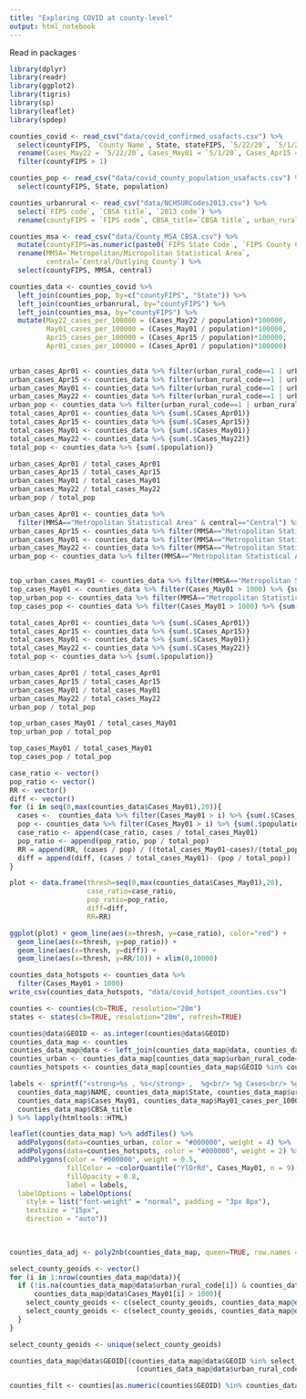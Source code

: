 ```yaml
---
title: "Exploring COVID at county-level"
output: html_notebook
---
```


Read in packages
```r
library(dplyr)
library(readr)
library(ggplot2)
library(tigris)
library(sp)
library(leaflet)
library(spdep)
```


```r
counties_covid <- read_csv("data/covid_confirmed_usafacts.csv") %>% 
  select(countyFIPS, `County Name`, State, stateFIPS, `5/22/20`, `5/1/20`, `4/15/20`, `4/1/20`) %>%
  rename(Cases_May22 = `5/22/20`, Cases_May01 = `5/1/20`, Cases_Apr15 = `4/15/20`, Cases_Apr01 = `4/1/20`) %>% 
  filter(countyFIPS > 1)

counties_pop <- read_csv("data/covid_county_population_usafacts.csv") %>% 
  select(countyFIPS, State, population) 

counties_urbanrural <- read_csv("data/NCHSURCodes2013.csv") %>% 
  select(`FIPS code`, `CBSA title`, `2013 code`) %>%
  rename(countyFIPS = `FIPS code`, CBSA_title=`CBSA title`, urban_rural_code=`2013 code`)

counties_msa <- read_csv("data/County_MSA_CBSA.csv") %>% 
  mutate(countyFIPS=as.numeric(paste0(`FIPS State Code`, `FIPS County Code`))) %>%
  rename(MMSA=`Metropolitan/Micropolitan Statistical Area`,
         central=`Central/Outlying County`) %>%
  select(countyFIPS, MMSA, central)
```


```r
counties_data <- counties_covid %>% 
  left_join(counties_pop, by=c("countyFIPS", "State")) %>% 
  left_join(counties_urbanrural, by="countyFIPS") %>%
  left_join(counties_msa, by="countyFIPS") %>%
  mutate(May22_cases_per_100000 = (Cases_May22 / population)*100000,
         May01_cases_per_100000 = (Cases_May01 / population)*100000,
         Apr15_cases_per_100000 = (Cases_Apr15 / population)*100000,
         Apr01_cases_per_100000 = (Cases_Apr01 / population)*100000)
  
```

```r
urban_cases_Apr01 <- counties_data %>% filter(urban_rural_code==1 | urban_rural_code==2) %>% {sum(.$Cases_Apr01)}
urban_cases_Apr15 <- counties_data %>% filter(urban_rural_code==1 | urban_rural_code==2) %>% {sum(.$Cases_Apr15)}
urban_cases_May01 <- counties_data %>% filter(urban_rural_code==1 | urban_rural_code==2) %>% {sum(.$Cases_May01)}
urban_cases_May22 <- counties_data %>% filter(urban_rural_code==1 | urban_rural_code==2) %>% {sum(.$Cases_May22)}
urban_pop <- counties_data %>% filter(urban_rural_code==1 | urban_rural_code==2) %>% {sum(.$population)}
total_cases_Apr01 <- counties_data %>% {sum(.$Cases_Apr01)}
total_cases_Apr15 <- counties_data %>% {sum(.$Cases_Apr15)}
total_cases_May01 <- counties_data %>% {sum(.$Cases_May01)}
total_cases_May22 <- counties_data %>% {sum(.$Cases_May22)}
total_pop <- counties_data %>% {sum(.$population)}

urban_cases_Apr01 / total_cases_Apr01
urban_cases_Apr15 / total_cases_Apr15
urban_cases_May01 / total_cases_May01
urban_cases_May22 / total_cases_May22
urban_pop / total_pop
```


```r
urban_cases_Apr01 <- counties_data %>% 
  filter(MMSA=="Metropolitan Statistical Area" & central=="Central") %>% {sum(.$Cases_Apr01)}
urban_cases_Apr15 <- counties_data %>% filter(MMSA=="Metropolitan Statistical Area" & central=="Central") %>% {sum(.$Cases_Apr15)}
urban_cases_May01 <- counties_data %>% filter(MMSA=="Metropolitan Statistical Area" & central=="Central") %>% {sum(.$Cases_May01)}
urban_cases_May22 <- counties_data %>% filter(MMSA=="Metropolitan Statistical Area" & central=="Central") %>% {sum(.$Cases_May22)}
urban_pop <- counties_data %>% filter(MMSA=="Metropolitan Statistical Area" & central=="Central") %>% {sum(.$population)}


top_urban_cases_May01 <- counties_data %>% filter(MMSA=="Metropolitan Statistical Area" & central=="Central" & Cases_May01 > 1000) %>% {sum(.$Cases_May01)}
top_cases_May01 <- counties_data %>% filter(Cases_May01 > 1000) %>% {sum(.$Cases_May01)}
top_urban_pop <- counties_data %>% filter(MMSA=="Metropolitan Statistical Area" & central=="Central" & Cases_May01 > 1000) %>% {sum(.$population)}
top_cases_pop <- counties_data %>% filter(Cases_May01 > 1000) %>% {sum(.$population)}

total_cases_Apr01 <- counties_data %>% {sum(.$Cases_Apr01)}
total_cases_Apr15 <- counties_data %>% {sum(.$Cases_Apr15)}
total_cases_May01 <- counties_data %>% {sum(.$Cases_May01)}
total_cases_May22 <- counties_data %>% {sum(.$Cases_May22)}
total_pop <- counties_data %>% {sum(.$population)}

urban_cases_Apr01 / total_cases_Apr01
urban_cases_Apr15 / total_cases_Apr15
urban_cases_May01 / total_cases_May01
urban_cases_May22 / total_cases_May22
urban_pop / total_pop

top_urban_cases_May01 / total_cases_May01
top_urban_pop / total_pop

top_cases_May01 / total_cases_May01
top_cases_pop / total_pop

```

```r
case_ratio <- vector()
pop_ratio <- vector()
RR <- vector()
diff <- vector()
for (i in seq(0,max(counties_data$Cases_May01),20)){
  cases <-  counties_data %>% filter(Cases_May01 > i) %>% {sum(.$Cases_May01)}
  pop <- counties_data %>% filter(Cases_May01 > i) %>% {sum(.$population)}
  case_ratio <- append(case_ratio, cases / total_cases_May01)
  pop_ratio <- append(pop_ratio, pop / total_pop)
  RR = append(RR, (cases / pop) / ((total_cases_May01-cases)/(total_pop-pop)))
  diff = append(diff, (cases / total_cases_May01)- (pop / total_pop))
}
```

```r
plot <- data.frame(thresh=seq(0,max(counties_data$Cases_May01),20),
                   case_ratio=case_ratio, 
                   pop_ratio=pop_ratio,
                   diff=diff,
                   RR=RR)

ggplot(plot) + geom_line(aes(x=thresh, y=case_ratio), color="red") +
  geom_line(aes(x=thresh, y=pop_ratio)) + 
  geom_line(aes(x=thresh, y=diff)) + 
  geom_line(aes(x=thresh, y=RR/10)) + xlim(0,10000)

```

```r
counties_data_hotspots <- counties_data %>%
  filter(Cases_May01 > 1000) 
write_csv(counties_data_hotspots, "data/covid_hotspot_counties.csv")
```



```r
counties <- counties(cb=TRUE, resolution="20m")
states <- states(cb=TRUE, resolution="20m", refresh=TRUE)
```

```r
counties@data$GEOID <- as.integer(counties@data$GEOID)
counties_data_map <- counties
counties_data_map@data <- left_join(counties_data_map@data, counties_data, by=c("GEOID"="countyFIPS"))
counties_urban <- counties_data_map[counties_data_map$urban_rural_code==1 & !is.na(counties_data_map$urban_rural_code),]
counties_hotspots <- counties_data_map[counties_data_map$GEOID %in% counties_data_hotspots$countyFIPS,]
```

```r
labels <- sprintf("<strong>%s , %s</strong> ,  %g<br/> %g Cases<br/> %g per 100k<br/> %s",
  counties_data_map$NAME, counties_data_map$State, counties_data_map$urban_rural_code,
  counties_data_map$Cases_May01, counties_data_map$May01_cases_per_100000,
  counties_data_map$CBSA_title
) %>% lapply(htmltools::HTML)

leaflet(counties_data_map) %>% addTiles() %>%
  addPolygons(data=counties_urban, color = "#000000", weight = 4) %>%
  addPolygons(data=counties_hotspots, color = "#000000", weight = 2) %>%
  addPolygons(color = "#000000", weight = 0.5, 
              fillColor = ~colorQuantile("YlOrRd", Cases_May01, n = 9)(Cases_May01),
              fillOpacity = 0.8,
              label = labels,
  labelOptions = labelOptions(
    style = list("font-weight" = "normal", padding = "3px 8px"),
    textsize = "15px",
    direction = "auto")) 
  
  
```

```r
counties_data_adj <- poly2nb(counties_data_map, queen=TRUE, row.names = as.character(counties_data_map$GEOID))

```

```r
select_county_geoids <- vector()
for (i in 1:nrow(counties_data_map@data)){
  if (!is.na(counties_data_map@data$urban_rural_code[i]) & counties_data_map@data$urban_rural_code[i]==1 &
      counties_data_map@data$Cases_May01[i] > 1000){
    select_county_geoids <- c(select_county_geoids, counties_data_map@data$GEOID[i])
    select_county_geoids <- c(select_county_geoids, counties_data_map@data$GEOID[counties_data_adj[[i]]])
  }
}

select_county_geoids <- unique(select_county_geoids)

counties_data_map@data$GEOID[(counties_data_map@data$GEOID %in% select_county_geoids) & 
                               (counties_data_map@data$urban_rural_code <=2) ]
```

```r
counties_filt <- counties[as.numeric(counties$GEOID) %in% counties_data_hotspots$countyFIPS,]
```

